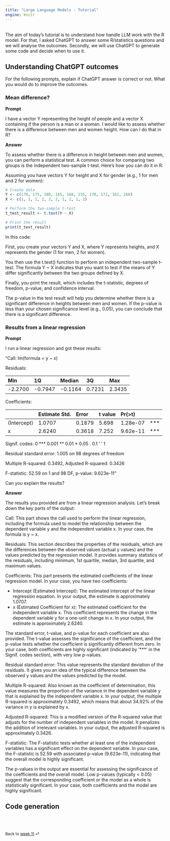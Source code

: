 ```yaml
---
title: "Large Language Models - Tutorial"
engine: knitr
---
```


<br>
The aim of today's tutorial is to understand how handle LLM work with the R model. For that, I asked ChatGPT to answer some R/statistics questions and we will analyse the outcomes. Secondly, we will use ChatGPT to generate some code and decide when to use it.

## Understanding ChatGPT outcomes

For the following prompts, explain if ChatGPT answer is correct or not. What you would do to improve the outcomes.

### Mean difference?

**Prompt**

I have a vector Y representing the height of people and a vector X containing if the person is a man or a woman. I would like to assess whether there is a difference between men and women height. How can I do that in R?

**Answer**

To assess whether there is a difference in height between men and women, you can perform a statistical test. A common choice for comparing two groups is the independent two-sample t-test. Here's how you can do it in R:

Assuming you have vectors Y for height and X for gender (e.g., 1 for men and 2 for women):

```r
# Create data
Y <- c(170, 175, 180, 165, 160, 155, 170, 172, 162, 168)
X <- c(1, 1, 1, 2, 2, 2, 1, 2, 1, 2)

# Perform the two-sample t-test
t_test_result <- t.test(Y ~ X)

# Print the result
print(t_test_result)
```

In this code:

First, you create your vectors Y and X, where Y represents heights, and X represents the gender (1 for men, 2 for women).

You then use the t.test() function to perform an independent two-sample t-test. The formula Y ~ X indicates that you want to test if the means of Y differ significantly between the two groups defined by X.

Finally, you print the result, which includes the t-statistic, degrees of freedom, p-value, and confidence interval.

The p-value in the test result will help you determine whether there is a significant difference in heights between men and women. If the p-value is less than your chosen significance level (e.g., 0.05), you can conclude that there is a significant difference.

### Results from a linear regression

**Prompt**

I run a linear regression and got these results:

"Call:
lm(formula = y ~ x)

Residuals:


|    Min|     1Q | Median |     3Q |    Max |
|:-|:-|:-|:-|:-|
|-2.2700| -0.7947| -0.1164|  0.7231|  2.3435|

Coefficients:

|            |Estimate Std.| Error |t value | Pr(>t) |   
|:-|:-|:-|:-|:-|:-|
|(Intercept) |  1.0707     |0.1879 |  5.698 | 1.28e-07 | ***
|x           |  2.6240     |0.3618 |  7.252 | 9.62e-11 | ***

Signif. codes:  0 *** 0.001 ** 0.01 * 0.05 . 0.1 ‘ ’ 1

Residual standard error: 1.005 on 98 degrees of freedom

Multiple R-squared:  0.3492,	Adjusted R-squared:  0.3426 

F-statistic: 52.59 on 1 and 98 DF,  p-value: 9.623e-11"

Can you explain the results?

**Answer**

The results you provided are from a linear regression analysis. Let's break down the key parts of the output:

Call: This part shows the call used to perform the linear regression, including the formula used to model the relationship between the dependent variable y and the independent variable x. In your case, the formula is y ~ x.

Residuals: This section describes the properties of the residuals, which are the differences between the observed values (actual y values) and the values predicted by the regression model. It provides summary statistics of the residuals, including minimum, 1st quartile, median, 3rd quartile, and maximum values.

Coefficients: This part presents the estimated coefficients of the linear regression model. In your case, you have two coefficients:

- Intercept (Estimated Intercept): The estimated intercept of the linear regression equation. In your output, the estimate is approximately 1.0707.
- x (Estimated Coefficient for x): The estimated coefficient for the independent variable x. This coefficient represents the change in the dependent variable y for a one-unit change in x. In your output, the estimate is approximately 2.6240.

The standard error, t-value, and p-value for each coefficient are also provided. The t-value assesses the significance of the coefficient, and the p-value tests whether the coefficient is significantly different from zero. In your case, both coefficients are highly significant (indicated by '***' in the Signif. codes section), with very low p-values.

Residual standard error: This value represents the standard deviation of the residuals. It gives you an idea of the typical difference between the observed y values and the values predicted by the model.

Multiple R-squared: Also known as the coefficient of determination, this value measures the proportion of the variance in the dependent variable y that is explained by the independent variable x. In your output, the multiple R-squared is approximately 0.3492, which means that about 34.92% of the variance in y is explained by x.

Adjusted R-squared: This is a modified version of the R-squared value that adjusts for the number of independent variables in the model. It penalizes the addition of irrelevant variables. In your output, the adjusted R-squared is approximately 0.3426.

F-statistic: The F-statistic tests whether at least one of the independent variables has a significant effect on the dependent variable. In your case, the F-statistic is 52.59 with associated p-value (9.623e-11), indicating that the overall model is highly significant.

The p-values in the output are essential for assessing the significance of the coefficients and the overall model. Low p-values (typically < 0.05) suggest that the corresponding coefficient or the model as a whole is statistically significant. In your case, both coefficients and the model are highly significant.

## Code generation

<br><br>

::: {style="font-size: 0.875em;"}
Back to [week 11](/weeks/week-11.qmd) ⏎
:::